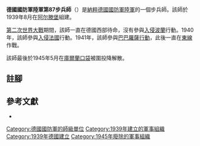 {{Infobox military unit
|unit_name = 德國國防軍陸軍第87步兵師
|image = 87th Infanterie Division Logo.svg
|image_size = 200
|caption =
|dates = 1939年8月26日至1945年5月10日
|country = {{flag|Nazi Germany}}
|branch =[[納粹德國陸軍|陸軍]]
|type = [[步兵|步兵]]
|role=
|size = [[师_(军队)|師]]
|command_structure =
|garrison = [[阿尔滕堡|阿尔滕堡]]
}}

'''德國國防軍陸軍第87步兵師'''（{{lang-de|'''87. Infanterie-Division'''}}）是[[納粹德國|納粹德國]][[德國國防軍|國防軍]][[納粹德國陸軍|陸軍]]的一個步兵師。該師於1939年8月在[[阿尔滕堡|阿尔滕堡]]組建{{cfn|Mitcham|y=2007}}。

[[第二次世界大戰|第二次世界大戰]]期間，該師一直在德國西部待命，沒有參與[[波蘭戰役|入侵波蘭]]行動。1940年，該師參與[[法國戰役|入侵法國]]行動。1941年，該師參與[[巴巴羅薩行動|巴巴羅薩行動]]，此後一直在[[苏德战争|東線]]作戰。

該師最後於1945年5月在[[库尔兰包围战|庫爾蘭口袋]]被圍投降解散。

== 註腳 ==
{{reflist}}

== 參考文獻 ==
* {{Cite book|last=Mitcham |first=Samuel W., Jr.|author-link=Samuel W. Mitcham|title=German Order of Battle, Volume One: 1st – 290th Infantry Divisions in WWII|year=2007|publisher=Stackpole Books|location=PA; United States of America|isbn=978-0-8117-3416-5|ref={{sfnRef|Mitcham|y=2007}}}}

{{mil-stub}}
{{德國國防軍陸軍的步兵師}}
[[Category:德國國防軍的師級單位|Category:德國國防軍的師級單位]]
[[Category:1939年建立的軍事組織|Category:1939年建立的軍事組織]]
[[Category:1939年德國建立|Category:1939年德國建立]]
[[Category:1945年廢除的軍事組織|Category:1945年廢除的軍事組織]]